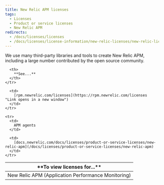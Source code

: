 ```yaml
---
title: New Relic APM licenses
tags:
  - Licenses
  - Product or service licenses
  - New Relic APM
redirects:
  - /docs/licenses/licenses
  - /docs/licenses/license-information/new-relic-licenses/new-relic-licenses
---
```


We use many third-party libraries and tools to create New Relic APM, including a large number contributed by the open source community.

<Table>
  <thead>
    <tr>
      <th width={250}>
        **To view licenses for...**
      </th>

      <th>
        **See...**
      </th>
    </tr>
  </thead>

  <tbody>
    <tr>
      <td>
        New Relic APM (Application Performance Monitoring)
      </td>

      <td>
        [rpm.newrelic.com/licenses](https://rpm.newrelic.com/licenses "Link opens in a new window")
      </td>
    </tr>

    <tr>
      <td>
        APM agents
      </td>

      <td>
        [docs.newrelic.com/docs/licenses/product-or-service-licenses/new-relic-apm](/docs/licenses/product-or-service-licenses/new-relic-apm)
      </td>
    </tr>
  </tbody>
</Table>
